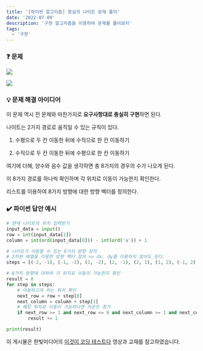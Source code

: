 ```yaml
---
title: '[파이썬 알고리즘] 왕실의 나이트 문제 풀이'
date: '2022-07-09'
description: '구현 알고리즘을 이용하여 문제를 풀어보자'
tags:
  - '구현'
---
```


### ❓ 문제

![](/posts/python/algorithm/implementation/02-01.png)

![](/posts/python/algorithm/implementation/02-02.png)


### 💡 문제 해결 아이디어

이 문제 역시 전 문제와 마찬가지로 **요구사항대로 충실히 구현**하면 된다.

나이트는 2가지 경로로 움직일 수 있는 규칙이 있다.

1. 수평으로 두 칸 이동한 뒤에 수직으로 한 칸 이동하기

2. 수직으로 두 칸 이동한 뒤에 수평으로 한 칸 이동하기

여기에 더해, 양수와 음수 값을 생각하면 총 8가지의 경우의 수가 나오게 된다.

이 8가지 경로를 하나씩 확인하며 각 위치로 이동이 가능한지 확인한다.

리스트를 이용하여 8가지 방향에 대한 방향 벡터를 정의한다.

### ✔️ 파이썬 답안 예시

```python showLineNumbers
# 현재 나이트의 위치 입력받기
input_data = input()
row = int(input_data[1])
column = int(ord(input_data[0])) - int(ord('a')) + 1

# 나이트가 이동할 수 있는 8가지 방향 정의
# 2차원 배열을 이용한 방향 벡터 정의 >> dx, dy를 이용하지 않아도 된다.
steps = [(-2, -1), (-1, -2), (1, -2), (2, -1), (2, 1), (1, 2), (-1, 2), (-2, 1)]

# 8가지 방향에 대하여 각 위치로 이동이 가능한지 확인
result = 0
for step in steps:
    # 이동하고자 하는 위치 확인
    next_row = row + step[0]
    next_column = column + step[1]
    # 해당 위치로 이동이 가능하다면 카운트 증가
    if next_row >= 1 and next_row <= 8 and next_column >= 1 and next_column <= 8:
        result += 1

print(result)
```

<Callout type="info">

이 게시물은 한빛미디어의 [이것이 코딩 테스트다](https://www.youtube.com/watch?v=QhMY4t2xwG0) 영상과 교재를 참고하였습니다.

</Callout>
